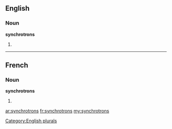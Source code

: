 ==English==

===Noun===
'''synchrotrons'''

# {{plural of|synchrotron}}

[[Category:English plurals]]

----

==French==

===Noun===
'''synchrotrons''' {{m}}

# {{plural of|synchrotron|lang=fr}}

[[ar:synchrotrons]]
[[fr:synchrotrons]]
[[my:synchrotrons]]